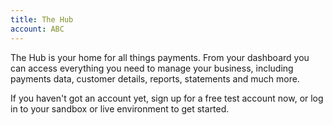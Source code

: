 ```yaml
---
title: The Hub
account: ABC
---
```


The Hub is your home for all things payments. From your dashboard you can access everything you need to manage your business, including payments data, customer details, reports, statements and much more.

If you haven't got an account yet, sign up for a free <ExternalLink href="https://www.checkout.com/get-test-account" target="_blank">test account now</ExternalLink>, or log in to your  <ExternalLink href="https://sandbox.checkout.com/login" target="_blank">sandbox</ExternalLink> or <ExternalLink href="https://hub.checkout.com/login" target="_blank">live</ExternalLink> environment to get started.
